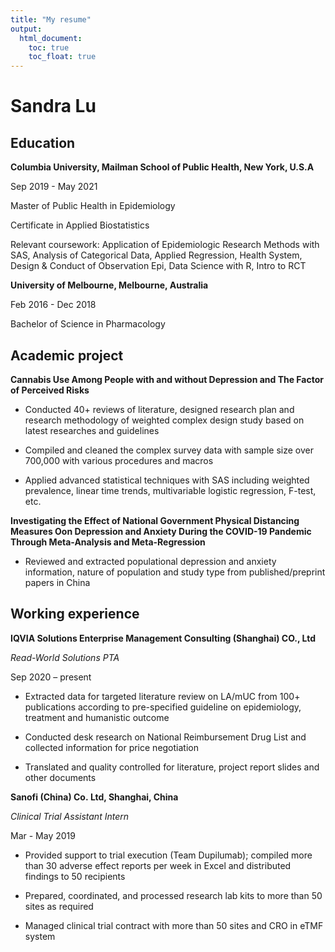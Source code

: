 ```yaml
---
title: "My resume"
output: 
  html_document:
    toc: true
    toc_float: true
---
```


# Sandra Lu

## Education

**Columbia University, Mailman School of Public Health, New York, U.S.A**

Sep 2019 - May 2021

Master of Public Health in Epidemiology

Certificate in Applied Biostatistics

Relevant coursework:
Application of Epidemiologic Research Methods with SAS, Analysis of Categorical Data, Applied Regression, Health System, Design & Conduct of Observation Epi, Data Science with R, Intro to RCT

**University of Melbourne, Melbourne, Australia**

Feb 2016 - Dec 2018

Bachelor of Science in Pharmacology

## Academic project

**Cannabis Use Among People with and without Depression and The Factor of Perceived
Risks**

* Conducted 40+ reviews of literature, designed research plan and research methodology of weighted complex design study based on latest researches and guidelines

* Compiled and cleaned the complex survey data with sample size over 700,000 with various procedures and macros

* Applied advanced statistical techniques with SAS including weighted prevalence, linear time trends, multivariable logistic regression, F-test, etc.

**Investigating the Effect of National Government Physical Distancing Measures Oon Depression and Anxiety During the COVID-19 Pandemic Through Meta-Analysis and Meta-Regression**

* Reviewed and extracted populational depression and anxiety information, nature of population and study type from published/preprint papers in China


## Working experience

**IQVIA Solutions Enterprise Management Consulting (Shanghai) CO., Ltd**

_Read-World Solutions PTA_

Sep 2020 – present

* Extracted data for targeted literature review on LA/mUC from 100+ publications according to pre-specified guideline on epidemiology, treatment and humanistic outcome

* Conducted desk research on National Reimbursement Drug List and collected information for price negotiation

* Translated and quality controlled for literature, project report slides and other documents

**Sanofi (China) Co. Ltd, Shanghai, China**

_Clinical Trial Assistant Intern_ 

Mar - May 2019

* Provided support to trial execution (Team Dupilumab); compiled more than 30 adverse effect reports per week in Excel and distributed findings to 50 recipients

* Prepared, coordinated, and processed research lab kits to more than 50 sites as required

* Managed clinical trial contract with more than 50 sites and CRO in eTMF system